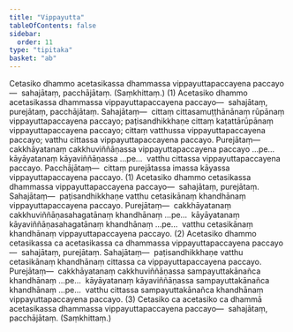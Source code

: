 ```yaml
---
title: "Vippayutta"
tableOfContents: false
sidebar:
  order: 11
type: "tipitaka"
basket: "ab"
---
```



<DynamicBreadcrumb />

<Division number="133">

<Paragraph number="2641">
Cetasiko dhammo acetasikassa dhammassa vippayuttapaccayena paccayo—  sahajātaṃ, pacchājātaṃ. (Saṃkhittaṃ.) (1)
</Paragraph>

<Paragraph number="2642">
Acetasiko dhammo acetasikassa dhammassa vippayuttapaccayena paccayo—  sahajātaṃ, purejātaṃ, pacchājātaṃ. <Emphasis>Sahajātaṃ</Emphasis>—  cittaṃ cittasamuṭṭhānānaṃ rūpānaṃ vippayuttapaccayena paccayo; paṭisandhikkhaṇe cittaṃ kaṭattārūpānaṃ vippayuttapaccayena paccayo; cittaṃ vatthussa vippayuttapaccayena paccayo; vatthu cittassa vippayuttapaccayena paccayo. <Emphasis>Purejātaṃ</Emphasis>—  cakkhāyatanaṃ cakkhuviññāṇassa vippayuttapaccayena paccayo …pe…  kāyāyatanaṃ kāyaviññāṇassa …pe…  vatthu cittassa vippayuttapaccayena paccayo. <Emphasis>Pacchājātaṃ</Emphasis>—  cittaṃ purejātassa imassa kāyassa vippayuttapaccayena paccayo. (1)
</Paragraph>

<Paragraph number="2643">
Acetasiko dhammo cetasikassa dhammassa vippayuttapaccayena paccayo—  sahajātaṃ, purejātaṃ. <Emphasis>Sahajātaṃ</Emphasis>—  paṭisandhikkhaṇe vatthu cetasikānaṃ khandhānaṃ vippayuttapaccayena paccayo. <Emphasis>Purejātaṃ</Emphasis>—  cakkhāyatanaṃ cakkhuviññāṇasahagatānaṃ khandhānaṃ …pe…  kāyāyatanaṃ kāyaviññāṇasahagatānaṃ khandhānaṃ …pe…  vatthu cetasikānaṃ khandhānaṃ vippayuttapaccayena paccayo. (2)
</Paragraph>

<Paragraph number="2644">
Acetasiko dhammo cetasikassa ca acetasikassa ca dhammassa vippayuttapaccayena paccayo—  sahajātaṃ, purejātaṃ. <Emphasis>Sahajātaṃ</Emphasis>—  paṭisandhikkhaṇe vatthu cetasikānaṃ khandhānaṃ cittassa ca vippayuttapaccayena paccayo. <Emphasis>Purejātaṃ</Emphasis>—  cakkhāyatanaṃ cakkhuviññāṇassa sampayuttakānañca khandhānaṃ …pe…  kāyāyatanaṃ kāyaviññāṇassa sampayuttakānañca khandhānaṃ …pe…  vatthu cittassa sampayuttakānañca khandhānaṃ vippayuttapaccayena paccayo. (3)
</Paragraph>

<Paragraph number="2645">
Cetasiko ca acetasiko ca dhammā acetasikassa dhammassa vippayuttapaccayena paccayo—  sahajātaṃ, pacchājātaṃ. (Saṃkhittaṃ.)
</Paragraph>
</Division>